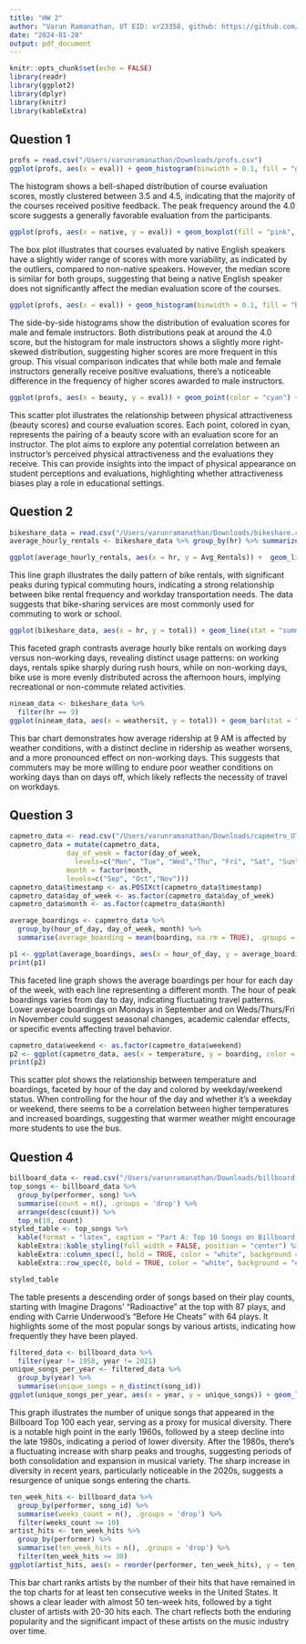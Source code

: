 ```yaml
---
title: "HW 2"
author: "Varun Ramanathan, UT EID: vr23358, github: https://github.com/vramanathan2005/SDS315"
date: "2024-01-28"
output: pdf_document
---
```


```r
knitr::opts_chunk$set(echo = FALSE)
library(readr)
library(ggplot2)
library(dplyr)
library(knitr)
library(kableExtra)
```
## Question 1
```r
profs = read.csv("/Users/varunramanathan/Downloads/profs.csv")
ggplot(profs, aes(x = eval)) + geom_histogram(binwidth = 0.1, fill = "green", color = "black") + ggtitle("Histogram of Course Evaluation Scores") + xlab("Evaluation Score") + ylab("Frequency")
```
The histogram shows a bell-shaped distribution of course evaluation scores, mostly clustered between 3.5 and 4.5, indicating that the majority of the courses received positive feedback. The peak frequency around the 4.0 score suggests a generally favorable evaluation from the participants.

\newpage

```r
ggplot(profs, aes(x = native, y = eval)) + geom_boxplot(fill = "pink", color = "black") + ggtitle("Course Evaluation Scores by Native English Speaker Status") + xlab("Native English Speaker") + ylab("Evaluation Score")
```
The box plot illustrates that courses evaluated by native English speakers have a slightly wider range of scores with more variability, as indicated by the outliers, compared to non-native speakers. However, the median score is similar for both groups, suggesting that being a native English speaker does not significantly affect the median evaluation score of the courses.

\newpage


```r
ggplot(profs, aes(x = eval)) + geom_histogram(binwidth = 0.1, fill = "blue", color = "black") + facet_grid(. ~ gender) + ggtitle("Evaluation Scores for Male and Female Instructors") + xlab("Evaluation Score") + ylab("Frequency")
```
The side-by-side histograms show the distribution of evaluation scores for male and female instructors. Both distributions peak at around the 4.0 score, but the histogram for male instructors shows a slightly more right-skewed distribution, suggesting higher scores are more frequent in this group. This visual comparison indicates that while both male and female instructors generally receive positive evaluations, there's a noticeable difference in the frequency of higher scores awarded to male instructors.

\newpage

```r
ggplot(profs, aes(x = beauty, y = eval)) + geom_point(color = "cyan") + ggtitle("Relationship Between Physical Attractiveness and Course Evaluations") + xlab("Physical Attractiveness (Beauty Score)") + ylab("Evaluation Score")
```
This scatter plot illustrates the relationship between physical attractiveness (beauty scores) and course evaluation scores. Each point, colored in cyan, represents the pairing of a beauty score with an evaluation score for an instructor. The plot aims to explore any potential correlation between an instructor's perceived physical attractiveness and the evaluations they receive. This can provide insights into the impact of physical appearance on student perceptions and evaluations, highlighting whether attractiveness biases play a role in educational settings.

\newpage


## Question 2
```r
bikeshare_data = read.csv("/Users/varunramanathan/Downloads/bikeshare.csv")
average_hourly_rentals <- bikeshare_data %>% group_by(hr) %>% summarize(Avg_Rentals = mean(total, na.rm = TRUE))
```

```r
ggplot(average_hourly_rentals, aes(x = hr, y = Avg_Rentals)) +  geom_line() + ggtitle("Plot A: Average Hourly Bike Rentals") + xlab("Hour of the Day") + ylab("Average Rentals")
```
This line graph illustrates the daily pattern of bike rentals, with significant peaks during typical commuting hours, indicating a strong relationship between bike rental frequency and workday transportation needs. The data suggests that bike-sharing services are most commonly used for commuting to work or school.

\newpage


```r
ggplot(bikeshare_data, aes(x = hr, y = total)) + geom_line(stat = "summary", fun = mean) + facet_wrap(~ workingday) + ggtitle("Plot B: Average Bike Rentals by Hour (Faceted by Working Day)") + xlab("Hour of the Day") + ylab("Average Rentals")
```
This faceted graph contrasts average hourly bike rentals on working days versus non-working days, revealing distinct usage patterns: on working days, rentals spike sharply during rush hours, while on non-working days, bike use is more evenly distributed across the afternoon hours, implying recreational or non-commute related activities.


\newpage





```r
nineam_data <- bikeshare_data %>%
  filter(hr == 9)
ggplot(nineam_data, aes(x = weathersit, y = total)) + geom_bar(stat = "summary", fun = mean) + facet_wrap(~ workingday) + ggtitle("Plot C: Average Ridership at 9 AM by Weather Situation (Faceted by Working Day)") + xlab("Weather Situation") + ylab("Average Ridership")
```
This bar chart demonstrates how average ridership at 9 AM is affected by weather conditions, with a distinct decline in ridership as weather worsens, and a more pronounced effect on non-working days. This suggests that commuters may be more willing to endure poor weather conditions on working days than on days off, which likely reflects the necessity of travel on workdays.

\newpage



## Question 3
```r
capmetro_data <- read.csv("/Users/varunramanathan/Downloads/capmetro_UT.csv")
capmetro_data = mutate(capmetro_data, 
              day_of_week = factor(day_of_week,
                levels=c("Mon", "Tue", "Wed","Thu", "Fri", "Sat", "Sun")),
              month = factor(month,
              levels=c("Sep", "Oct","Nov")))
capmetro_data$timestamp <- as.POSIXct(capmetro_data$timestamp)
capmetro_data$day_of_week <- as.factor(capmetro_data$day_of_week)
capmetro_data$month <- as.factor(capmetro_data$month)

average_boardings <- capmetro_data %>%
  group_by(hour_of_day, day_of_week, month) %>%
  summarise(average_boarding = mean(boarding, na.rm = TRUE), .groups = 'drop')
```

```r
p1 <- ggplot(average_boardings, aes(x = hour_of_day, y = average_boarding, color = month)) + geom_line() + facet_wrap(~day_of_week, ncol = 1, scales = "free_y") + ylim(0, max(average_boardings$average_boarding) * 1.1) +  labs(title = "Plot A: Average Boardings by Hour of the Day, Day of Week, and Month") + theme_minimal()
print(p1)
```
This faceted line graph shows the average boardings per hour for each day of the week, with each line representing a different month. The hour of peak boardings varies from day to day, indicating fluctuating travel patterns. Lower average boardings on Mondays in September and on Weds/Thurs/Fri in November could suggest seasonal changes, academic calendar effects, or specific events affecting travel behavior.


\newpage


```r
capmetro_data$weekend <- as.factor(capmetro_data$weekend)
p2 <- ggplot(capmetro_data, aes(x = temperature, y = boarding, color = weekend)) + geom_point(alpha = 0.5) + facet_wrap(~hour_of_day, ncol = 4) + labs(title = "Plot B: Boardings vs. Temperature, Faceted by Hour of the Day") + theme_minimal()
print(p2)
```
This scatter plot shows the relationship between temperature and boardings, faceted by hour of the day and colored by weekday/weekend status. When controlling for the hour of the day and whether it's a weekday or weekend, there seems to be a correlation between higher temperatures and increased boardings, suggesting that warmer weather might encourage more students to use the bus.

\newpage
## Question 4





```r
billboard_data <- read.csv("/Users/varunramanathan/Downloads/billboard.csv")
top_songs <- billboard_data %>%
  group_by(performer, song) %>%
  summarise(count = n(), .groups = 'drop') %>%
  arrange(desc(count)) %>%
  top_n(10, count)
styled_table <- top_songs %>%
  kable(format = "latex", caption = "Part A: Top 10 Songs on Billboard with Their Counts") %>%
  kableExtra::kable_styling(full_width = FALSE, position = "center") %>%
  kableExtra::column_spec(1, bold = TRUE, color = "white", background = "#0073e6") %>%
  kableExtra::row_spec(0, bold = TRUE, color = "white", background = "#0073e6")

styled_table
```
The table presents a descending order of songs based on their play counts, starting with Imagine Dragons' "Radioactive" at the top with 87 plays, and ending with Carrie Underwood's "Before He Cheats" with 64 plays. It highlights some of the most popular songs by various artists, indicating how frequently they have been played.


\newpage



```r
filtered_data <- billboard_data %>%
  filter(year != 1958, year != 2021)
unique_songs_per_year <- filtered_data %>%
  group_by(year) %>%
  summarise(unique_songs = n_distinct(song_id))
ggplot(unique_songs_per_year, aes(x = year, y = unique_songs)) + geom_line() + geom_point() + theme_minimal() + labs(title = "Part B: Musical Diversity in the Billboard Top 100 Over the Years", x = "Year", y = "Number of Unique Songs", caption = "Data Source: Billboard Top 100") + theme(axis.text.x = element_text(angle = 45, hjust = 1))
```
This graph illustrates the number of unique songs that appeared in the Billboard Top 100 each year, serving as a proxy for musical diversity. There is a notable high point in the early 1960s, followed by a steep decline into the late 1980s, indicating a period of lower diversity. After the 1980s, there's a fluctuating increase with sharp peaks and troughs, suggesting periods of both consolidation and expansion in musical variety. The sharp increase in diversity in recent years, particularly noticeable in the 2020s, suggests a resurgence of unique songs entering the charts.

\newpage

```r
ten_week_hits <- billboard_data %>%
  group_by(performer, song_id) %>%
  summarise(weeks_count = n(), .groups = 'drop') %>%
  filter(weeks_count >= 10)
artist_hits <- ten_week_hits %>%
  group_by(performer) %>%
  summarise(ten_week_hits = n(), .groups = 'drop') %>%
  filter(ten_week_hits >= 30)
ggplot(artist_hits, aes(x = reorder(performer, ten_week_hits), y = ten_week_hits)) + geom_bar(stat = "identity") + coord_flip() + labs(title = "Part C: Number of Ten-Week Hits by Artist in U.S. Since 1958", x = "Artist", y = "Number of Ten-Week Hits") + theme_minimal()
```
This bar chart ranks artists by the number of their hits that have remained in the top charts for at least ten consecutive weeks in the United States. It shows a clear leader with almost 50 ten-week hits, followed by a tight cluster of artists with 20-30 hits each. The chart reflects both the enduring popularity and the significant impact of these artists on the music industry over time.